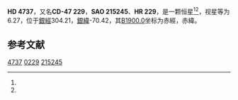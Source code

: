 {{Starbox begin
| name = HD 4737
}}
{{Starbox observe
| epoch = [[J2000.0|J2000.0]]
| constell = {{星座名待查}}<ref name=SIMBAD>{{cite web
 | url=http://simbad.u-strasbg.fr/simbad/sim-id?Ident=HR+229
 | title=Pulsating variable Star
 | publisher=Centre de Données astronomiques de Strasbourg
 | work=SIMBAD
 | accessdate=2012-07-13
 | archive-date=2016-03-16
 | archive-url=https://web.archive.org/web/20160316193413/http://simbad.u-strasbg.fr/simbad/sim-id?Ident=HR+229
 | dead-url=no
 }}</ref><ref name=DATA>{{cite web
 | url=http://vizier.u-strasbg.fr/viz-bin/VizieR-5?-out.add=.&-source=5050&-corr=PK=HR&-out.max=9999&HR=229
 | title=VizieR Detailed Page
 | accessdate=2012-07-13
 | archive-date=2016-03-05
 | archive-url=https://web.archive.org/web/20160305222743/http://vizier.u-strasbg.fr/viz-bin/VizieR-5?-out.add=.&-source=5050&-corr=PK=HR&-out.max=9999&HR=229
 | dead-url=no
 }}</ref>
| 星官 = 
| ra = {{RA|0|48|56.7}}<ref name=SIMBAD /><ref name=DATA />
| dec = {{DEC|-46|41|52}}<ref name=SIMBAD /><ref name=DATA />
| appmag_v = 6.27<ref name=SIMBAD /><ref name=DATA />
}}
{{Starbox character
| class = G8III<ref name=SIMBAD /><ref name=DATA />
| b-v = 0.9<ref name=SIMBAD /><ref name=DATA />
| u-b = <ref name=SIMBAD /><ref name=DATA />
| r-i = <ref name=SIMBAD /><ref name=DATA />
| variable = 
}}
{{Starbox astrometry
| radial_v = 
| prop_mo_ra = 12
| parallax = 
| p_error = 
}}
{{Starbox catalog
| names =CD-47 229，[[SAO星表|SAO]] 215245，[[HD星表|HD]] 4737，[[HR星表|HR]] 229}}
{{Starbox reference |Simbad=HR+229}}
{{Starbox end}}

'''HD 4737'''，又名'''CD-47 229'''，'''SAO 215245'''、'''HR 229'''，是一颗恒星<ref name=SIMBAD /><ref name=DATA />，视星等为6.27，位于[[銀道座標系|銀經]]304.21，[[銀道座標系|銀緯]]-70.42，其[[B1900.0|B1900.0]]坐标为赤經{{RA|0|44|18.4}}，赤緯{{DEC|-47|-70.42|37}}。

== 参考文献 ==
{{reflist}}

{{star-stub}}

[[Category:HD和HDE天體|4737]]
[[Category:HR天體|0229]]
[[Category:SAO天體|215245]]